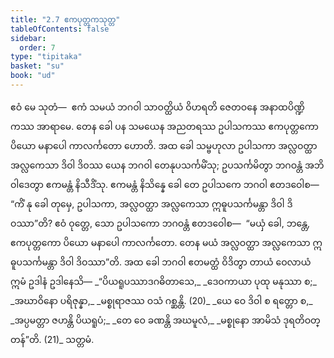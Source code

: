 ```yaml
---
title: "2.7 ဧကပုတ္တကသုတ္တ"
tableOfContents: false
sidebar:
  order: 7
type: "tipitaka"
basket: "su"
book: "ud"
---
```



<DynamicBreadcrumb />

<Division number="17" book="ud" e="ch" v="18" p="92">

<Paragraph number="109" book="ud">
ဧဝံ မေ သုတံ—  ဧကံ သမယံ ဘဂဝါ သာဝတ္ထိယံ ဝိဟရတိ ဇေတဝနေ အနာထပိဏ္ဍိကဿ အာရာမေ. တေန ခေါ ပန သမယေန အညတရဿ ဥပါသကဿ ဧကပုတ္တကော ပိယော မနာပေါ ကာလင်္ကတော ဟောတိ.
</Paragraph>

<Paragraph number="110" book="ud">
အထ ခေါ သမ္ဗဟုလာ ဥပါသကာ အလ္လဝတ္ထာ အလ္လကေသာ ဒိဝါ ဒိဝဿ ယေန ဘဂဝါ တေနုပသင်္ကမိံသု; ဥပသင်္ကမိတွာ ဘဂဝန္တံ အဘိဝါဒေတွာ ဧကမန္တံ နိသီဒိံသု. ဧကမန္တံ နိသိန္နေ ခေါ တေ ဥပါသကေ ဘဂဝါ ဧတဒဝေါစ—  “ကိံ နု ခေါ တုမှေ, ဥပါသကာ, အလ္လဝတ္ထာ အလ္လကေသာ ဣဓူပသင်္ကမန္တာ ဒိဝါ ဒိဝဿာ”တိ?
</Paragraph>

<Paragraph number="111" book="ud">
ဧဝံ ဝုတ္တေ, သော ဥပါသကော ဘဂဝန္တံ ဧတဒဝေါစ—  “မယှံ ခေါ, ဘန္တေ, ဧကပုတ္တကော ပိယော မနာပေါ ကာလင်္ကတော. တေန မယံ အလ္လဝတ္ထာ အလ္လကေသာ ဣဓူပသင်္ကမန္တာ ဒိဝါ ဒိဝဿာ”တိ.
</Paragraph>

<Paragraph number="112" book="ud">
အထ ခေါ ဘဂဝါ ဧတမတ္ထံ ဝိဒိတွာ တာယံ ဝေလာယံ ဣမံ ဥဒါနံ ဥဒါနေသိ—
</Paragraph>

<Paragraph number="113" type="verses" book="ud">
_“ပိယရူပဿာဒဂဓိတာသေ,_  
_ဒေဝကာယာ ပုထု မနုဿာ စ;_  
_အဃာဝိနော ပရိဇုန္နာ,_  
_မစ္စုရာဇဿ ဝသံ ဂစ္ဆန္တိ. (20)_  

</Paragraph>

<Paragraph number="114" type="verses" book="ud">
_ယေ ဝေ ဒိဝါ စ ရတ္တော စ,_  
_အပ္ပမတ္တာ ဇဟန္တိ ပိယရူပံ;_  
_တေ ဝေ ခဏန္တိ အဃမူလံ,_  
_မစ္စုနော အာမိသံ ဒုရတိဝတ္တန်”တိ. (21)_  


</Paragraph>
</Division>

<Paragraph number="115" type="center" book="ud">
သတ္တမံ.
</Paragraph>